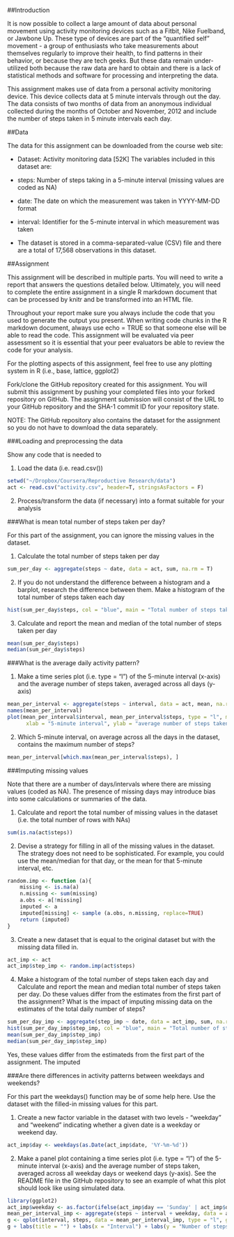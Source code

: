
##Introduction

It is now possible to collect a large amount of data about personal movement using activity monitoring devices such as a Fitbit, Nike Fuelband, or Jawbone Up. These type of devices are part of the "quantified self" movement - a group of enthusiasts who take measurements about themselves regularly to improve their health, to find patterns in their behavior, or because they are tech geeks. But these data remain under-utilized both because the raw data are hard to obtain and there is a lack of statistical methods and software for processing and interpreting the data.

This assignment makes use of data from a personal activity monitoring device. This device collects data at 5 minute intervals through out the day. The data consists of two months of data from an anonymous individual collected during the months of October and November, 2012 and include the number of steps taken in 5 minute intervals each day.


##Data

The data for this assignment can be downloaded from the course web site:

* Dataset: Activity monitoring data [52K]
The variables included in this dataset are:

* steps: Number of steps taking in a 5-minute interval (missing values are coded as NA)

* date: The date on which the measurement was taken in YYYY-MM-DD format

* interval: Identifier for the 5-minute interval in which measurement was taken

* The dataset is stored in a comma-separated-value (CSV) file and there are a total of 17,568 observations in this dataset.

##Assignment

This assignment will be described in multiple parts. You will need to write a report that answers the questions detailed below. Ultimately, you will need to complete the entire assignment in a single R markdown document that can be processed by knitr and be transformed into an HTML file.

Throughout your report make sure you always include the code that you used to generate the output you present. When writing code chunks in the R markdown document, always use echo = TRUE so that someone else will be able to read the code. This assignment will be evaluated via peer assessment so it is essential that your peer evaluators be able to review the code for your analysis.

For the plotting aspects of this assignment, feel free to use any plotting system in R (i.e., base, lattice, ggplot2)

Fork/clone the GitHub repository created for this assignment. You will submit this assignment by pushing your completed files into your forked repository on GitHub. The assignment submission will consist of the URL to your GitHub repository and the SHA-1 commit ID for your repository state.

NOTE: The GitHub repository also contains the dataset for the assignment so you do not have to download the data separately.

###Loading and preprocessing the data

Show any code that is needed to

1. Load the data (i.e. read.csv())

```r
setwd("~/Dropbox/Coursera/Reproductive Research/data")
act <- read.csv("activity.csv", header=T, stringsAsFactors = F)
```

2. Process/transform the data (if necessary) into a format suitable for your analysis

###What is mean total number of steps taken per day?

For this part of the assignment, you can ignore the missing values in the dataset.

1. Calculate the total number of steps taken per day

```r
sum_per_day <- aggregate(steps ~ date, data = act, sum, na.rm = T)
```

2. If you do not understand the difference between a histogram and a barplot, research the difference between them. Make a histogram of the total number of steps taken each day

```r
hist(sum_per_day$steps, col = "blue", main = "Total number of steps taken each day")
```

3. Calculate and report the mean and median of the total number of steps taken per day

```r
mean(sum_per_day$steps)
median(sum_per_day$steps)
```

###What is the average daily activity pattern?

1. Make a time series plot (i.e. type = "l") of the 5-minute interval (x-axis) and the average number of steps taken, averaged across all days (y-axis)

```r
mean_per_interval <- aggregate(steps ~ interval, data = act, mean, na.rm = T)
names(mean_per_interval)
plot(mean_per_interval$interval, mean_per_interval$steps, type = "l", main = "Time series plot of interval vs. average number of steps",
      xlab = "5-minute interval", ylab = "average number of steps taken")
```

2. Which 5-minute interval, on average across all the days in the dataset, contains the maximum number of steps?

```r
mean_per_interval[which.max(mean_per_interval$steps), ]
```

###Imputing missing values

Note that there are a number of days/intervals where there are missing values (coded as NA). The presence of missing days may introduce bias into some calculations or summaries of the data.

1. Calculate and report the total number of missing values in the dataset (i.e. the total number of rows with NAs)

```r
sum(is.na(act$steps))
```

2. Devise a strategy for filling in all of the missing values in the dataset. The strategy does not need to be sophisticated. For example, you could use the mean/median for that day, or the mean for that 5-minute interval, etc.

```r
random.imp <- function (a){
    missing <- is.na(a)
    n.missing <- sum(missing)
    a.obs <- a[!missing]
    imputed <- a
    imputed[missing] <- sample (a.obs, n.missing, replace=TRUE)
    return (imputed)
}
```

3. Create a new dataset that is equal to the original dataset but with the missing data filled in.

```r
act_imp <- act
act_imp$step_imp <- random.imp(act$steps)
```

4. Make a histogram of the total number of steps taken each day and Calculate and report the mean and median total number of steps taken per day. Do these values differ from the estimates from the first part of the assignment? What is the impact of imputing missing data on the estimates of the total daily number of steps?

```r
sum_per_day_imp <- aggregate(step_imp ~ date, data = act_imp, sum, na.rm = T)
hist(sum_per_day_imp$step_imp, col = "blue", main = "Total number of steps taken each day (imputed)")
mean(sum_per_day_imp$step_imp)
median(sum_per_day_imp$step_imp)
```

Yes, these values differ from the estimateds from the first part of the assignment. The imputed 

###Are there differences in activity patterns between weekdays and weekends?

For this part the weekdays() function may be of some help here. Use the dataset with the filled-in missing values for this part.

1. Create a new factor variable in the dataset with two levels - "weekday" and "weekend" indicating whether a given date is a weekday or weekend day.

```r
act_imp$day <- weekdays(as.Date(act_imp$date, '%Y-%m-%d'))
```

2. Make a panel plot containing a time series plot (i.e. type = "l") of the 5-minute interval (x-axis) and the average number of steps taken, averaged across all weekday days or weekend days (y-axis). See the README file in the GitHub repository to see an example of what this plot should look like using simulated data.

```r
library(ggplot2)
act_imp$weekday <- as.factor(ifelse(act_imp$day == 'Sunday' | act_imp$day == 'Saturday', 'weekend', 'weekday'))
mean_per_interval_imp <- aggregate(steps ~ interval + weekday, data = act_imp, mean, na.rm = T)
g <- qplot(interval, steps, data = mean_per_interval_imp, type = "l", geom = c("line")) 
g + labs(title = "") + labs(x = "Interval") + labs(y = "Number of steps") + facet_wrap(~ weekday, ncol = 1)
```

